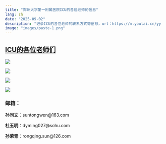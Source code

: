 ```yaml
---
title: "郑州大学第一附属医院ICU的各位老师的信息"
lang: zh
date: "2025-09-02"
description: "记录ICU的各位老师的联系方式等信息，url：https://m.youlai.cn/yyk/hospindex/1163/hospdeptexpert_43578.html"
image: "images/paste-1.png"
---
```


## [ICU的各位老师们](https://m.youlai.cn/yyk/hospindex/1163/hospdeptexpert_43578.html)

::: {#fig-icu layout-nrow="2"}
![](images/paste-1.png)

![](images/paste-2.png)

![](images/paste-3.png)

![](images/paste-4.png)
:::

### 邮箱：

**孙同文**：suntongwen\@163.com

**杜玉明**：dyming027\@sohu.com

**孙荣青**：rongqing.sun\@126.com